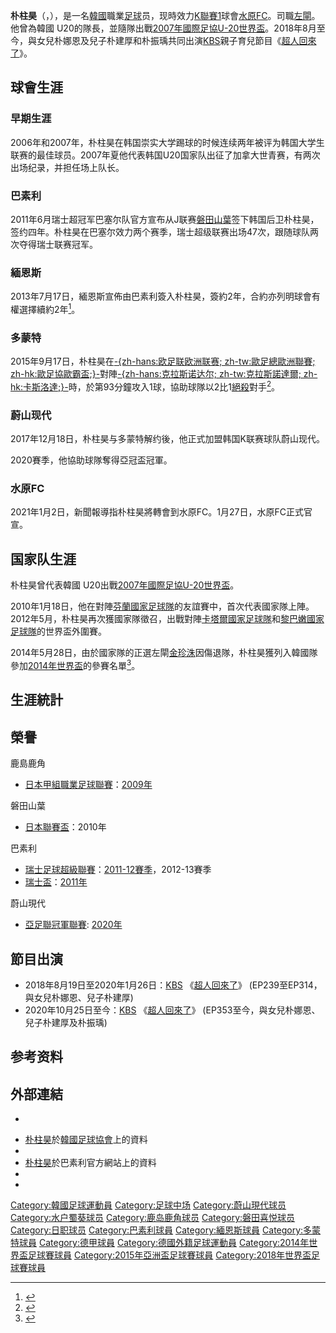 {{noteTA|G1=football|G2=德甲|G3=uefa
|1=zh-hans:巴塞尔; zh-hk:巴素利; zh-tw:巴塞爾;
}}
{{Football player infobox| 
| playername= 朴柱昊 <br /> {{lang|ko|박주호}}
| image    = Park Joo-Ho 2018.jpg
| fullname = 朴柱昊 <br /> {{lang|ko|박주호}}
| englishfullname = Park Joo-Ho
| nickname    = 
| height      = {{height|m=1.76}}<ref>{{cite web | url = http://www.bvb.de/Mannschaften/Profis/Joo-Ho-Park | title = Joo Ho Park | language = de | website = Borussia Dortmund | access-date = 2016-11-29 | archive-date = 2017-08-15 | archive-url = https://web.archive.org/web/20170815191700/http://www.bvb.de/Mannschaften/Profis/Joo-Ho-Park | dead-url = no }}</ref>
| dateofbirth = {{birth date and age|1987|1|16}}
| birth_place = {{KOR}}[[首爾特別市|首爾特別市]][[江北區_(首爾)|江北區]]
| currentclub = [[水原足球會|水原FC]]
| clubnumber = 
| position = [[左閘|左閘]]
| collegeyears1 = 2006–2007
| college1 = [[崇實大學|崇實大學]]
|collegecaps1 = |collegegoals1 = 
| years1 = 2008      |clubs1 = [[水戶蜀葵|水戶蜀葵]]    |caps1 = 24 |goals1 = 0
| years2 = 2009      |clubs2 = [[鹿島鹿角|鹿島鹿角]]   |caps2 = 19 |goals2 = 0
| years3 = 2010–2011 |clubs3 = [[磐田山葉|磐田山葉]]      |caps3 = 34 |goals3 = 2
| years4 = 2011–2013 |clubs4 = [[巴塞爾足球俱樂部|巴素利]]    |caps4 = 47 |goals4 = 1
| years5 = 2013–2015 |clubs5 = [[美因茨05足球俱乐部|緬恩斯]]   |caps5 = 44 |goals5 = 1
| years6 = 2015–2017 |clubs6 = [[多特蒙德足球俱樂部|多特蒙德]] |caps6 = 7  |goals6 = 1
| years7 = 2017     |clubs7 = [[普鲁士多特蒙德二队|多特蒙德二队]] |caps7 = 6  |goals7 = 0
| years8 = 2018–2020     |clubs8 = [[蔚山現代足球俱乐部|蔚山現代]] |caps8 = 52  |goals8 = 0
| years9 = 2021–     |clubs9 = [[水原足球會|水原FC]]  |caps9 = 0 |goals9 = 0
| nationalyears1 = 2006–2007
| nationalteam1  = 韓國 U20
| nationalcaps1  = 22 | nationalgoals1 = 2 
| nationalyears2 = 2007–2014
| nationalteam2  = 韓國 U23
| nationalcaps2  = 8  | nationalgoals2 = 1
| nationalyears3 = 2010–
| nationalteam3  = [[南韓國家足球隊|韓國]]
| nationalcaps3  = 40 | nationalgoals3 = 1
| pcupdate = 2020-05-17
| ntupdate = 2020-05-17
|medaltemplates=
{{MedalCountry | {{KOR}} }}
{{MedalSport  | 男子足球}}
{{MedalCompetition | [[亞洲運動會|亞洲運動會]]}}
{{MedalGold  | [[2014年亚洲运动会|2014年亚洲运动会]] | [[2014年亞洲運動會足球比賽|隊伍]]}}
}}

{{Infobox Korean name
|hangul=박주호
|hanja=朴柱昊
|rr=Bak Ju-ho
|mr=Pak Chu-ho}}

'''朴柱昊'''（{{lang-ko|박주호}}，{{bd|1987年|1月16日|}}），是一名[[韓國|韓國]]職業[[足球|足球]]员，现時效力[[K聯賽1|K聯賽1]]球會[[水原足球會|水原FC]]。司職[[左閘|左閘]]。他曾為韓國 U20的隊長，並隨隊出戰[[2007年國際足協U-20世界盃|2007年國際足協U-20世界盃]]。2018年8月至今，與女兒朴娜恩及兒子朴建厚和朴振瑀共同出演[[KBS|KBS]]親子育兒節目《[[超人回來了|超人回來了]]》。

== 球會生涯 ==
=== 早期生涯 ===
2006年和2007年，朴柱昊在韩国崇实大学踢球的时候连续两年被评为韩国大学生联赛的最佳球员。2007年夏他代表韩国U20国家队出征了加拿大世青赛，有两次出场纪录，并担任场上队长。

=== 巴素利 ===
2011年6月瑞士超冠军巴塞尔队官方宣布从J联赛[[磐田山葉|磐田山葉]]签下韩国后卫朴柱昊，签约四年。朴柱昊在巴塞尔效力两个赛季，瑞士超级联赛出场47次，跟随球队两次夺得瑞士联赛冠军。

=== 緬恩斯 ===
2013年7月17日，緬恩斯宣佈由巴素利簽入朴柱昊，簽約2年，合約亦列明球會有權選擇續約2年<ref>{{cite web | url= http://www.mainz05.de/mainz05/de/aktuell/news/news-detail/article/linksverteidiger-gefunden.html | title= Linksverteidiger gefunden! | language= de | publisher= 1. FSV Mainz 05 | date= 2013-07-17 | accessdate= 2013-07-17 | archive-date= 2016-03-04 | archive-url= https://web.archive.org/web/20160304192311/http://www.mainz05.de/mainz05/de/aktuell/news/news-detail/article/linksverteidiger-gefunden.html | dead-url= yes }}</ref>。

=== 多蒙特 ===
2015年9月17日，朴柱昊在[[欧足联欧洲联赛|-{zh-hans:欧足联欧洲联赛; zh-tw:歐足總歐洲聯賽; zh-hk:歐足協歐霸盃;}-]]對陣[[克拉斯诺达尔足球俱乐部|-{zh-hans:克拉斯诺达尔; zh-tw:克拉斯諾達爾; zh-hk:卡斯洛達;}-]]時，於第93分鐘攻入1球，協助球隊以2比1[[絕殺_(體育)|絕殺]]對手<ref>{{cite news |url=http://www.espnfc.us/uefa-europa-league/match/434414/borussia-dortmund-krasnodar/report |title=Joo-Ho Park delivers late winner for Dortmund to rally past Krasnodar |publisher=ESPN |work=PA Sport |date=2015-09-17 |accessdate=2015-09-17 |language=en |archive-date=2019-08-12 |archive-url=https://web.archive.org/web/20190812104002/http://www.espnfc.us/uefa-europa-league/match/434414/borussia-dortmund-krasnodar/report |dead-url=no }}</ref>。

=== 蔚山现代 ===
2017年12月18日，朴柱昊与多蒙特解约後，他正式加盟韩国K联赛球队蔚山现代。

2020賽季，他協助球隊奪得亞冠盃冠軍。

=== 水原FC ===
2021年1月2日，新聞報導指朴柱昊將轉會到水原FC。1月27日，水原FC正式官宣。

== 国家队生涯 ==
朴柱昊曾代表韓國 U20出戰[[2007年國際足協U-20世界盃|2007年國際足協U-20世界盃]]。

2010年1月18日，他在對陣[[芬蘭國家足球隊|芬蘭國家足球隊]]的友誼賽中，首次代表國家隊上陣。2012年5月，朴柱昊再次獲國家隊徵召，出戰對陣[[卡塔爾國家足球隊|卡塔爾國家足球隊]]和[[黎巴嫩國家足球隊|黎巴嫩國家足球隊]]的世界盃外圍賽。

2014年5月28日，由於國家隊的正選左閘[[金珍洙|金珍洙]]因傷退隊，朴柱昊獲列入韓國隊參加[[2014年世界盃|2014年世界盃]]的參賽名單<ref>{{cite web | url = http://www.princegeorgecitizen.com/sports/soccer/injured-kim-jin-su-ruled-out-of-south-korea-s-world-cup-squad-replaced-by-park-joo-ho-1.1079635 | title = Injured Kim Jin-su ruled out of South Korea's World Cup squad, replaced by Park Joo-ho | publisher = princegeorgecitizen.com | date = 2014-05-28 | accessdate = 2014-07-29 | language = en | deadurl = yes | archiveurl = https://web.archive.org/web/20140729211429/http://www.princegeorgecitizen.com/sports/soccer/injured-kim-jin-su-ruled-out-of-south-korea-s-world-cup-squad-replaced-by-park-joo-ho-1.1079635 | archivedate = 2014-07-29 }}</ref>。

== 生涯統計 ==

== 榮譽 ==
;{{flagicon|JPN}} 鹿島鹿角
* [[日本甲組職業足球聯賽|日本甲組職業足球聯賽]]：[[2009年日本職業足球聯賽|2009年]]

;{{flagicon|JPN}} 磐田山葉
* [[日本聯賽盃|日本聯賽盃]]：2010年

;{{flagicon|SWI}} 巴素利
* [[瑞士足球超級聯賽|瑞士足球超級聯賽]]：[[2011年至2012年瑞士足球超級聯賽|2011-12賽季]]，2012-13賽季
* [[瑞士盃|瑞士盃]]：[[2011年至2012年瑞士杯|2011年]]

;{{flagicon|KOR}} 蔚山現代
* [[亞足聯冠軍聯賽|亞足聯冠軍聯賽]]: [[2020年亞足聯冠軍聯賽|2020年]]

== 節目出演 ==
*2018年8月19日至2020年1月26日：[[KBS|KBS]] 《[[超人回來了|超人回來了]]》 (EP239至EP314，與女兒朴娜恩、兒子朴建厚)
*2020年10月25日至今：[[KBS|KBS]] 《[[超人回來了|超人回來了]]》 (EP353至今，與女兒朴娜恩、兒子朴建厚及朴振瑀)

== 参考资料 ==
{{reflist|2}}

== 外部連結 ==
* {{Instagram|milany_p}}

* [https://web.archive.org/web/20160125024308/http://www.kfa.or.kr/record/playeramatch.asp?Page=1&Query=Gender%3DM%26Name%3D%EB%B0%95%EC%A3%BC%ED%98%B8 朴柱昊]於[[韓國足球協會|韓國足球協會]]上的資料 {{ko icon}}
* {{FIFA player|268411}}
* [https://web.archive.org/web/20111022051249/http://www.fcb.ch/sport/show/playerDetailByID/-/30904/72/9/36/de-de/-/25328 朴柱昊]於巴素利官方網站上的資料 {{de icon}}
* {{SFL|team=52457|player=888547}}
* {{Soccerway|joo-ho-park/33327}}

{{Navboxes colour
|title= 韓國隊參賽名單
 | bg          = #CE1126
 | fg          = white
 | bordercolor = blue
|list1=
{{2014年世界盃足球賽南韓參賽名單}}
{{2015年亞洲盃足球賽南韓參賽名單}}
{{2018年世界盃足球賽南韓參賽名單}}
}}
{{KBS演藝大獎大獎得主}}
{{DEFAULTSORT:Park, Joo-Ho}}
[[Category:韓國足球運動員|Category:韓國足球運動員]]
[[Category:足球中场|Category:足球中场]]
[[Category:蔚山現代球员|Category:蔚山現代球员]]
[[Category:水户蜀葵球员|Category:水户蜀葵球员]]
[[Category:鹿岛鹿角球员|Category:鹿岛鹿角球员]]
[[Category:磐田喜悦球员|Category:磐田喜悦球员]]
[[Category:日职球员|Category:日职球员]]
[[Category:巴素利球員|Category:巴素利球員]]
[[Category:緬恩斯球員|Category:緬恩斯球員]]
[[Category:多蒙特球員|Category:多蒙特球員]]
[[Category:德甲球員|Category:德甲球員]]
[[Category:德國外籍足球運動員|Category:德國外籍足球運動員]]
[[Category:2014年世界盃足球賽球員|Category:2014年世界盃足球賽球員]]
[[Category:2015年亞洲盃足球賽球員|Category:2015年亞洲盃足球賽球員]]
[[Category:2018年世界盃足球賽球員|Category:2018年世界盃足球賽球員]]